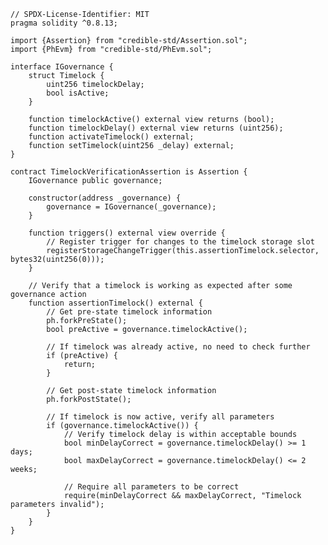 ```solidity
// SPDX-License-Identifier: MIT
pragma solidity ^0.8.13;

import {Assertion} from "credible-std/Assertion.sol";
import {PhEvm} from "credible-std/PhEvm.sol";

interface IGovernance {
    struct Timelock {
        uint256 timelockDelay;
        bool isActive;
    }

    function timelockActive() external view returns (bool);
    function timelockDelay() external view returns (uint256);
    function activateTimelock() external;
    function setTimelock(uint256 _delay) external;
}

contract TimelockVerificationAssertion is Assertion {
    IGovernance public governance;

    constructor(address _governance) {
        governance = IGovernance(_governance);
    }

    function triggers() external view override {
        // Register trigger for changes to the timelock storage slot
        registerStorageChangeTrigger(this.assertionTimelock.selector, bytes32(uint256(0)));
    }

    // Verify that a timelock is working as expected after some governance action
    function assertionTimelock() external {
        // Get pre-state timelock information
        ph.forkPreState();
        bool preActive = governance.timelockActive();

        // If timelock was already active, no need to check further
        if (preActive) {
            return;
        }

        // Get post-state timelock information
        ph.forkPostState();

        // If timelock is now active, verify all parameters
        if (governance.timelockActive()) {
            // Verify timelock delay is within acceptable bounds
            bool minDelayCorrect = governance.timelockDelay() >= 1 days;
            bool maxDelayCorrect = governance.timelockDelay() <= 2 weeks;

            // Require all parameters to be correct
            require(minDelayCorrect && maxDelayCorrect, "Timelock parameters invalid");
        }
    }
}
```
